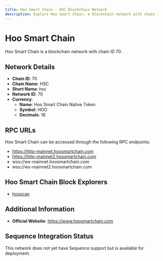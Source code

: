 ```yaml
--- 
title: Hoo Smart Chain - HSC Blockchain Network
description: Explore Hoo Smart Chain, a blockchain network with chain ID 70. Learn about its native currency, Hoo Smart Chain Native Token, and how to interact with the network.
---
```


# Hoo Smart Chain

Hoo Smart Chain is a blockchain network with chain ID 70.

## Network Details

- **Chain ID**: 70
- **Chain Name**: HSC
- **Short Name**: hsc
- **Network ID**: 70
- **Currency**: 
  - **Name**: Hoo Smart Chain Native Token
  - **Symbol**: HOO
  - **Decimals**: 18

## RPC URLs

Hoo Smart Chain can be accessed through the following RPC endpoints:

- https://http-mainnet.hoosmartchain.com
- https://http-mainnet2.hoosmartchain.com
- wss://ws-mainnet.hoosmartchain.com
- wss://ws-mainnet2.hoosmartchain.com

## Hoo Smart Chain Block Explorers

- [hooscan](https://www.hooscan.com)

## Additional Information

- **Official Website**: https://www.hoosmartchain.com

## Sequence Integration Status

This network does not yet have Sequence support but is available for deployment.
